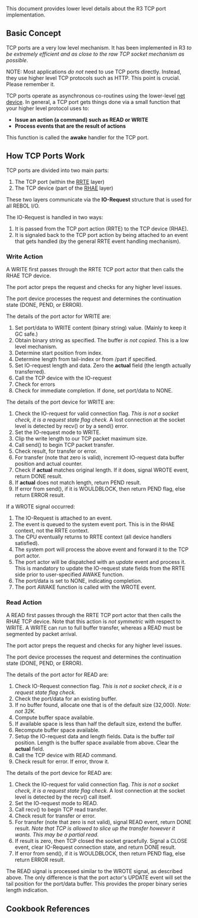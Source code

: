 {{Cookbook|title=TCP Port Details|author=Carl Sassenrath|level=3|category=Network}}

This document provides lower level details about the R3 TCP port implementation.

== Basic Concept ==

TCP ports are a very low level mechanism. It has been implemented in R3 ''to be extremely efficient and as close to the raw TCP socket mechanism as possible''.

NOTE: Most applications ''do not'' need to use TCP ports directly. Instead, they use higher level TCP protocols such as HTTP. This point is crucial. Please remember it.

TCP ports operate as asynchronous co-routines using the lower-level [[Devices | net device]]. In general, a TCP port gets things done via a small function that your higher level protocol uses to:

*'''Issue an action (a command) such as READ or WRITE'''
*'''Process events that are the result of actions'''

This function is called the '''awake''' handler for the TCP port.

== How TCP Ports Work ==

TCP ports are divided into two main parts:

#The TCP port (within the [[RRTE]] layer)
#The TCP device (part of the [[RHAE]] layer)

These two layers communicate via the '''IO-Request''' structure that is used for all REBOL I/O.

The IO-Request is handled in two ways:

#It is passed from the TCP port action (RRTE) to the TCP device (RHAE).
#It is signaled back to the TCP port action by being attached to an event that gets handled (by the general RRTE event handling mechanism).

=== Write Action ===

A WRITE first passes through the RRTE TCP port actor that then calls the RHAE TCP device.

The port actor preps the request and checks for any higher level issues.

The port device processes the request and determines the continuation state (DONE, PEND, or ERROR).

The details of the port actor for WRITE are:

#Set port/data to WRITE content (binary string) value. (Mainly to keep it GC safe.)
#Obtain binary string as specified. The buffer ''is not copied''. This is a low level mechanism.
#Determine start position from index.
#Determine length from tail-index or from /part if specified.
#Set IO-request length and data. Zero the '''actual''' field (the length actually transferred).
#Call the TCP device with the IO-request
#Check for errors
#Check for immediate completion. If done, set port/data to NONE.

The details of the port device for WRITE are:

#Check the IO-request for valid connection flag. ''This is not a socket check, it is a request state flag check.'' A lost connection at the socket level is detected by recv() or by a send() error.
#Set the IO-request mode to WRITE.
#Clip the write length to our TCP packet maximum size.
#Call send() to begin TCP packet transfer.
#Check result, for transfer or error.
#For transfer (note that zero is valid), increment IO-request data buffer position and actual counter.
#Check if '''actual''' matches original length. If it does, signal WROTE event, return DONE result.
#If '''actual''' does not match length, return PEND result.
#If error from send(), if it is WOULDBLOCK, then return PEND flag, else return ERROR result.

If a WROTE signal occurred:

#The IO-Request is attached to an event.
#The event is queued to the system event port. This is in the RHAE context, not the RRTE context.
#The CPU eventually returns to RRTE context (all device handlers satisfied).
#The system port will process the above event and forward it to the TCP port actor.
#The port actor will be dispatched with an ''update'' event and process it. This is mandatory to update the IO-request state fields from the RRTE side prior to user-specified AWAKE function.
#The port/data is set to NONE, indicating completion.
#The port AWAKE function is called with the WROTE event.

=== Read Action ===

A READ first passes through the RRTE TCP port actor that then calls the RHAE TCP device. Note that this action is ''not symmetric'' with respect to WRITE. A WRITE can run to full buffer transfer, whereas a READ must be segmented by packet arrival.

The port actor preps the request and checks for any higher level issues.

The port device processes the request and determines the continuation state (DONE, PEND, or ERROR).

The details of the port actor for READ are: 

#Check IO-Request connection flag. ''This is not a socket check, it is a request state flag check.''
#Check the port/data for an existing buffer.
#If no buffer found, allocate one that is of the default size (32,000). ''Note: not 32K.''
#Compute buffer space available.
#If available space is less than half the default size, extend the buffer.
#Recompute buffer space available.
#Setup the IO-request data and length fields. Data is the buffer ''tail'' position. Length is the buffer space available from above. Clear the '''actual''' field.
#Call the TCP device with READ command.
#Check result for error. If error, throw it.

The details of the port device for READ are:

#Check the IO-request for valid connection flag. ''This is not a socket check, it is a request state flag check.'' A lost connection at the socket level is detected by the recv() call itself.
#Set the IO-request mode to READ.
#Call recv() to begin TCP read transfer.
#Check result for transfer or error.
#For transfer (note that zero is not valid), signal READ event, return DONE result. ''Note that TCP is allowed to slice up the transfer however it wants. This may be a partial read.''
#If result is zero, then TCP closed the socket gracefully. Signal a CLOSE event, clear IO-Request connection state, and return DONE result.
#If error from send(), if it is WOULDBLOCK, then return PEND flag, else return ERROR result.

The READ signal is processed similar to the WROTE signal, as described above. The only difference is that the port actor's UPDATE event will set the tail position for the port/data buffer. This provides the proper binary series length indication.

== Cookbook References ==

{{:Cookbook References}}